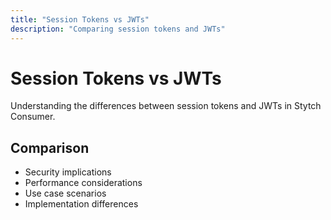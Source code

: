 ```yaml
---
title: "Session Tokens vs JWTs"
description: "Comparing session tokens and JWTs"
---
```


# Session Tokens vs JWTs

Understanding the differences between session tokens and JWTs in Stytch Consumer.

## Comparison

- Security implications
- Performance considerations
- Use case scenarios
- Implementation differences
